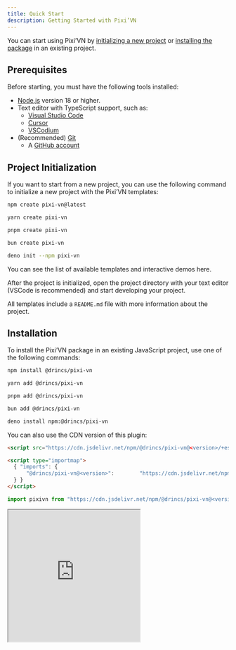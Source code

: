 ```yaml
---
title: Quick Start
description: Getting Started with Pixi’VN
---
```



You can start using Pixi’VN by [initializing a new project](#project-initialization) or [installing the package](#installation) in an existing project.

## Prerequisites

Before starting, you must have the following tools installed:

- [Node.js](https://nodejs.org/) version 18 or higher.
- Text editor with TypeScript support, such as:
  - [Visual Studio Code](https://code.visualstudio.com/)
  - [Cursor](https://www.cursor.com/)
  - [VSCodium](https://vscodium.com/)
- (Recommended) [Git](https://git-scm.com/)
  - A [GitHub account](https://github.com/)

## Project Initialization

If you want to start from a new project, you can use the following command to initialize a new project with the Pixi’VN templates:

```sh tab="npm"
npm create pixi-vn@latest
```

```sh tab="yarn"
yarn create pixi-vn
```

```sh tab="pnpm"
pnpm create pixi-vn
```

```sh tab="bun"
bun create pixi-vn
```

```sh tab="deno"
deno init --npm pixi-vn
```

You can see the list of available templates and interactive demos <DynamicLink href="/start/templates">here</DynamicLink>.

After the project is initialized, open the project directory with your text editor (VSCode is recommended) and start developing your project.

All templates include a `README.md` file with more information about the project.

## Installation

To install the Pixi’VN package in an existing JavaScript project, use one of the following commands:

```sh tab="npm"
npm install @drincs/pixi-vn
```

```sh tab="yarn"
yarn add @drincs/pixi-vn
```

```sh tab="pnpm"
pnpm add @drincs/pixi-vn
```

```sh tab="bun"
bun add @drincs/pixi-vn
```

```sh tab="deno"
deno install npm:@drincs/pixi-vn
```

<Accordions>

<Accordion title="CDN version" id="cdn-installation">

You can also use the CDN version of this plugin:

```html tab="script tag" title="index.html"
<script src="https://cdn.jsdelivr.net/npm/@drincs/pixi-vn@<version>/+esm"></script>
```

```html tab="map import" title="index.html"
<script type="importmap">
  { "imports": {
      "@drincs/pixi-vn@<version>":        "https://cdn.jsdelivr.net/npm/@drincs/pixi-vn/+esm"
  } }
</script>
```

```js tab="js import" title="index.js"
import pixivn from "https://cdn.jsdelivr.net/npm/@drincs/pixi-vn@<version>/+esm";
```

<iframe src="https://codepen.io/BlackRam-oss/embed/oNrqgNd?default-tab=js%2Cresult"
  height="300"
  style={{
    width: "100%",
  }}
  title="Pixi’VN"
  loading="lazy"
  allowFullScreen={true}
/>

</Accordion>

<Accordion title="Vite.js plugin" id="vite-plugin">

For a better developer experience, use the Vite plugin.

This plugin provides the following features:

- Endpoints to manage characters, labels, and assets manifest.
  - `GET /pixi-vn/characters` - Retrieve the list of registered characters.
  - `POST /pixi-vn/characters` - Update the list of registered characters.
  - `GET /pixi-vn/labels` - Retrieve the list of registered labels.
  - `POST /pixi-vn/labels` - Update the list of registered labels.
  - `GET /pixi-vn/assets/manifest` - Retrieve the assets manifest.
  - `POST /pixi-vn/assets/manifest` - Update the assets manifest.

```ts tab="vite.config.ts"
import { defineConfig } from 'vite'
import { vitePluginPixivn } from "@drincs/pixi-vn/vite";
export default defineConfig({
  // ...
  plugins: [
    // other plugins...
    vitePluginPixivn()
  ]
})
```

```ts tab="main.ts"
import { setupPixivnViteData } from "@drincs/pixi-vn/vite-listener"; // [!code focus]

await Promise.all([import("./values"), import("./labels")]);
await Promise.all([initializeIndexedDB(), defineAssets(), useI18n()]);
setupPixivnViteData(); // [!code focus]
```

</Accordion>

</Accordions>

Now you must [initialize Pixi’VN](#project-initialization) before using the engine. For example, you can add the following code to `main.ts` or `index.ts` (depending on your project configuration).

### Initialize

Before using the Pixi’VN engine, you must initialize the game. You can do this by calling the `Game.init` method.

This function has the following parameters:

- `element`: The HTML element to append the canvas to.
- `options`: Equivalent to the options you can use when initializing a [PixiJS Application](https://pixijs.com/8.x/guides/basics#creating-an-application). The following options are mandatory:
  - `width`: The width of the canvas.
  - `height`: The height of the canvas.
- `devtoolsOptions`: Equivalent to the options you can use when initializing the <DynamicLink href="/start/canvas#use-pixijs-devtools-with-pixivn">PixiJS Devtools</DynamicLink>.

```ts title="src/main.tsx"
import { Game } from "@drincs/pixi-vn";

// Canvas setup with PIXI
const body = document.body
if (!body) {
    throw new Error('body element not found')
}

Game.init(body, {
    height: 1080,
    width: 1920,
    backgroundColor: "#303030",
}).then(() => {
    // ...
});

// read more here: https://pixi-vn.web.app/start/other-narrative-features.html#how-manage-the-end-of-the-game
Game.onEnd(async (props) => {
    Game.clear();
    props.navigate("/");
});

Game.onError((type, error, { notify }) => {
    notify("allert_error_occurred");
});
```

```html title="index.html"
<!doctype html>
<html lang="en">
  <head>
    <meta charset="UTF-8" />
    <meta name="viewport" content="width=device-width, initial-scale=1.0" />
    <title>Game</title>
  </head>
  <body>
    <div id="root"></div>
    <script type="module" src="/src/main.ts"></script>
  </body>
</html>
```
